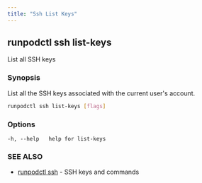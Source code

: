 ```yaml
---
title: "Ssh List Keys"
---
```


## runpodctl ssh list-keys

List all SSH keys

### Synopsis

List all the SSH keys associated with the current user's account.

```sh
runpodctl ssh list-keys [flags]
```

### Options

```text
-h, --help   help for list-keys
```

### SEE ALSO

* [runpodctl ssh](/runpodctl/reference/runpodctl-ssh) - SSH keys and commands
